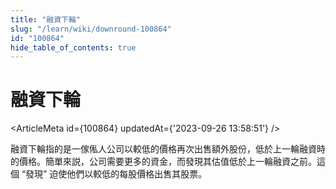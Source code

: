 ```yaml
---
title: "融資下輪"
slug: "/learn/wiki/downround-100864"
id: "100864"
hide_table_of_contents: true
---
```



# 融資下輪

<ArticleMeta id={100864} updatedAt={'2023-09-26 13:58:51'} />
<div className='border-solid border-b border-t-0 my-4 border-[var(--ifm-color-gray-300)]' />

融資下輪指的是一傢俬人公司以較低的價格再次出售額外股份，低於上一輪融資時的價格。簡單來説，公司需要更多的資金，而發現其估值低於上一輪融資之前。這個 “發現” 迫使他們以較低的每股價格出售其股票。
